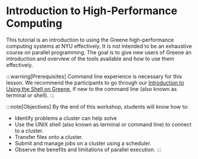 # Introduction to High-Performance Computing

This tutorial is an introduction to using the Greene high-performance computing systems at NYU effectively. It is not intended to be an exhaustive course on parallel programming.  The goal is to give new users of Greene an introduction and overview of the tools available and how to use them effectively.

:::warning[Prerequisites]
Command line experience is necessary for this lesson. We recommend the participants to go through our [Introduction to Using the Shell on Greene](../13_tutorial_intro_shell_hpc/01_intro.mdx), if new to the command line (also known as terminal or shell).
:::

:::note[Objectives]
By the end of this workshop, students will know how to:
-   Identify problems a cluster can help solve
-   Use the UNIX shell (also known as terminal or command line) to connect to a cluster.
-   Transfer files onto a cluster.
-   Submit and manage jobs on a cluster using a scheduler.
-   Observe the benefits and limitations of parallel execution.
:::